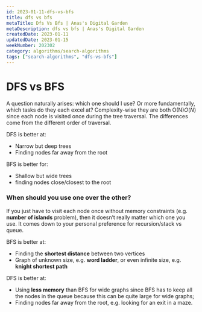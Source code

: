 ```yaml
---
id: 2023-01-11-dfs-vs-bfs
title: dfs vs bfs
metaTitle: Dfs Vs Bfs | Anas's Digital Garden
metaDescription: dfs vs bfs | Anas's Digital Garden
createdDate: 2023-01-11
updatedDate: 2023-01-15
weekNumber: 202302
category: algorithms/search-algorithms
tags: ["search-algorithms", "dfs-vs-bfs"]
---
```

# DFS vs BFS

A question naturally arises: which one should I use? Or more fundamentally, which tasks do they each excel at? Complexity-wise they are both O(N)*O*(*N*) since each node is visited once during the tree traversal. The differences come from the different order of traversal.

DFS is better at:

- Narrow but deep trees
- Finding nodes far away from the root

BFS is better for:

- Shallow but wide trees
- finding nodes close/closest to the root

### When should you use one over the other?

If you just have to visit each node once without memory constraints (e.g. **number of islands** problem), then it doesn’t really matter which one you use. It comes down to your personal preference for recursion/stack vs queue.

BFS is better at:

- Finding the **shortest distance** between two vertices
- Graph of unknown size, e.g. **word ladder**, or even infinite size, e.g. **knight shortest path**

DFS is better at:

- Using **less memory** than BFS for wide graphs since BFS has to keep all the nodes in the queue because this can be quite large for wide graphs;
- Finding nodes far away from the root, e.g. looking for an exit in a maze.
